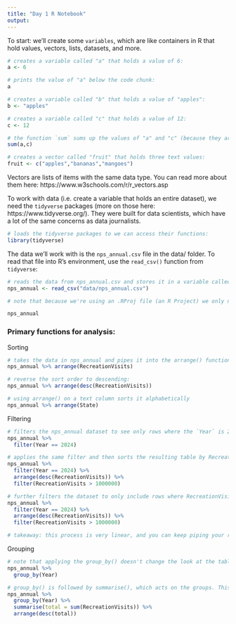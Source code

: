 ```yaml
---
title: "Day 1 R Notebook"
output: 
---
```


To start: we'll create some `variables`, which are like containers in R that hold values, vectors, lists, datasets, and more. 

```r
# creates a variable called "a" that holds a value of 6:
a <- 6

# prints the value of "a" below the code chunk:
a

# creates a variable called "b" that holds a value of "apples":
b <- "apples"

# creates a variable called "c" that holds a value of 12:
c <- 12

# the function `sum` sums up the values of "a" and "c" (because they are numbers):
sum(a,c)

# creates a vector called "fruit" that holds three text values:
fruit <- c("apples","bananas","mangoes")
```

Vectors are lists of items with the same data type. You can read more about them here: https://www.w3schools.com/r/r_vectors.asp

To work with data (i.e. create a variable that holds an entire dataset), we need the `tidyverse` packages (more on those here: https://www.tidyverse.org/). They were built for data scientists, which have a lot of the same concerns as data journalists. 

```r
# loads the tidyverse packages to we can access their functions:
library(tidyverse)
```

The data we'll work with is the `nps_annual.csv` file in the data/ folder. To read that file into R's environment, use the `read_csv()` function from `tidyverse`:
```r
# reads the data from nps_annual.csv and stores it in a variable called "nps_annual":
nps_annual <- read_csv("data/nps_annual.csv")

# note that because we're using an .RProj file (an R Project) we only need to tell it where nps_annual.csv is relative to the .RProj file. 

nps_annual
```

### Primary functions for analysis: 

Sorting

```r
# takes the data in nps_annual and pipes it into the arrange() function which sorts it by the column RecreationVisits: 
nps_annual %>% arrange(RecreationVisits) 

# reverse the sort order to descending: 
nps_annual %>% arrange(desc(RecreationVisits))

# using arrange() on a text column sorts it alphabetically
nps_annual %>% arrange(State)
```

Filtering
```r
# filters the nps_annual dataset to see only rows where the `Year` is 2024 (a number):
nps_annual %>% 
  filter(Year == 2024)

# applies the same filter and then sorts the resulting table by RecreationVisits, desc:
nps_annual %>% 
  filter(Year == 2024) %>% 
  arrange(desc(RecreationVisits)) %>% 
  filter(RecreationVisits > 1000000)

# further filters the dataset to only include rows where RecreationVisits is greater than 1M:
nps_annual %>% 
  filter(Year == 2024) %>% 
  arrange(desc(RecreationVisits)) %>% 
  filter(RecreationVisits > 1000000)

# takeaway: this process is very linear, and you can keep piping your results into new functions to do further transformations.
```

Grouping

```r
# note that applying the group_by() doesn't change the look at the table, just adds a sort of index (there are 46 groups, or 46 years in the data)
nps_annual %>% 
  group_by(Year)

# group_by() is followed by summarise(), which acts on the groups. This is a good rule of thumb to remember: group_by is followed by summarise:
nps_annual %>% 
  group_by(Year) %>% 
  summarise(total = sum(RecreationVisits)) %>% 
  arrange(desc(total))
```















